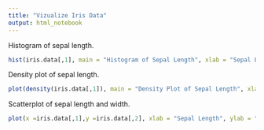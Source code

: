 ```yaml
---
title: "Vizualize Iris Data"
output: html_notebook
---
```


Histogram of sepal length.

```r
hist(iris.data[,1], main = "Histogram of Sepal Length", xlab = "Sepal Length")

```

Density plot of sepal length.

```r
plot(density(iris.data[,1]), main = "Density Plot of Sepal Length", xlab = "Sepal Length")
```

Scatterplot of sepal length and width.

```r
plot(x =iris.data[,1],y =iris.data[,2], xlab = "Sepal Length", ylab = "Sepal Width")
```

